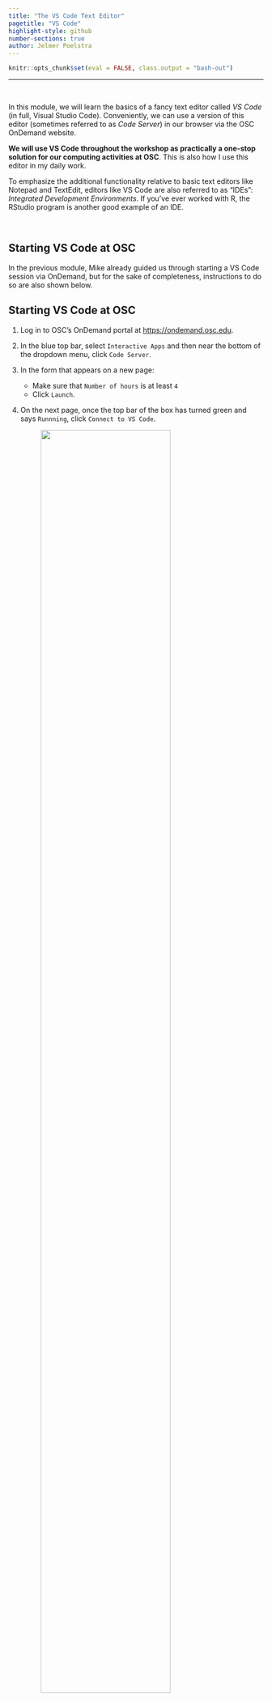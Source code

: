 ```yaml
---
title: "The VS Code Text Editor"
pagetitle: "VS Code"
highlight-style: github
number-sections: true
author: Jelmer Poelstra
---
```


```r
knitr::opts_chunk$set(eval = FALSE, class.output = "bash-out")
```

-----

<br>

In this module, we will learn the basics of a fancy text editor called
_VS Code_ (in full, Visual Studio Code).
Conveniently, we can use a version of this editor
(sometimes referred to as _Code Server_)
in our browser via the OSC OnDemand
website.

**We will use VS Code throughout the workshop as practically a one-stop**
**solution for our computing activities at OSC**.
This is also how I use this editor in my daily work.

To emphasize the additional functionality relative to basic text editors
like Notepad and TextEdit,
editors like VS Code are also referred to as "IDEs":
_Integrated Development Environments_.
If you've ever worked with R,
the RStudio program is another good example of an IDE.

<br>

## Starting VS Code at OSC

In the previous module,
Mike already guided us through starting a VS Code session via OnDemand,
but for the sake of completeness, instructions to do so are also shown below. 

:::{.callout-note collapse="true"}
## Starting VS Code at OSC
1. Log in to OSC's OnDemand portal at <https://ondemand.osc.edu>.
2. In the blue top bar, select `Interactive Apps`
   and then near the bottom of the dropdown menu, click `Code Server`.
3. In the form that appears on a new page:
   - Make sure that `Number of hours` is at least `4`
   - Click `Launch`.
4. On the next page, once the top bar of the box has turned green
   and says `Runnning`, click `Connect to VS Code`.
   
   <figure>
   <p align="center">
   <img src=img/osc-code-launch_ed.png width="80%">
   </p>
   </figure>
:::

<br>

## Getting started with VS Code

<p align="left">
<img src=img/vscode-welcome_ed.png width="80%">
</p>
   
### Side bars

The **Activity Bar** (narrow side bar) on the far left has:

- A &nbsp; {{< fa bars >}} &nbsp; ("hamburger menu" icon) in the top,
  which has most of the standard menu items that you often find in
  a top bar, like `File`.

- A &nbsp; {{< fa cog >}} &nbsp; (cog wheel icon) in the bottom,
  through which you can mainly access _settings_.
  
- A bunch of icons in the middle that serve to switch between
  different options for the **(wide) Side Bar**,
  which can show one of the following:

  - **_Explorer_**: File browser (and, e.g., an outline for the active file)
  - **_Search_**: To search recursively across all files in the active folder
  - _Source Control_: To work with version control systems like `Git`
    (not used in this workshop)
  - _Run and Debug_: For debugging your code (not used in this workshop)
  - **_Extensions_**: To install extensions (we'll install one later)

### Editor pane and `Welcome` document

The main part of the VS Code is the _editor pane_.
Whenever you open VS Code,
a tab with a `Welcome` document is automatically opened.
This provides some help for beginners, but also, for example,
a handy overview of recently opened folders.

We can also use the `Welcome` document to open a new text file by clicking
`New file` below `Start` (alternatively, click
&nbsp; {{< fa bars >}} &nbsp; => &nbsp; `File` &nbsp; => &nbsp; `New File`),
which open as a second "tab" in the editor pane.
We'll work with our own text files (scripts) starting tomorrow.

:::{.callout-tip}
## Re-open the `Welcome` document

If you've closed the `Welcome` document but want it back, click
&nbsp; {{< fa bars >}} &nbsp; => &nbsp; `Help` &nbsp; => &nbsp; `Welcome`.    

:::

### Terminal (with a Unix shell)

{{< fa user-edit >}} By default, no terminal is open in VS Code --
open one by clicking
&nbsp; {{< fa bars >}} &nbsp; => `Terminal` => `New Terminal`.

In the terminal, the prompt says `Singularity>`.
This is because in OSC OnDemand, VS Code runs inside a Singularity container
(for our purposes, it is not important what that means, exactly).

{{< fa user-edit >}} Break out of the Singularity shell to get a regular
Bash Unix shell:
**type `bash` and press <kbd>Enter</kbd>**.

In the next module, Mike will teach us how to use the Unix shell.

<p align="center">
<img src=img/vscode-terminal-editor_ed.png width="90%">
</p>

<br>

## A folder as a starting point  

Conveniently, VS Code takes a specific folder (directory) as a 
**starting point in all parts of the program**:

- In the file explorer in the side bar
- In the terminal
- When saving files in the editor pane.

By default, VS Code via OnDemand will **open your Home directory**.
But in this workshop,
we'll work within the scratch directory for the `PAS2250` project,
to which you have all been added, which is `/fs/ess/scratch/PAS2250`.

{{< fa user-edit >}} Let's open that folder.
Click `Open folder...` in the `Welcome` tab
(or &nbsp; {{< fa bars >}} &nbsp; => &nbsp; `File` &nbsp; => &nbsp; `Open Folder`).

You'll notice that the program completely reloads. 

:::{.callout-tip}
## Taking off where you were

Additionally, when you reopen a folder later,
VS Code will to some extent resume where you were before!

It will reopen any files you had open, and if you had an active terminal,
it will re-open a terminal.
This is very convenient, especially when you start working on multiple projects
(different folders) in VS Code and frequently switch between those.

:::

<br>

## Some VS Code tips and tricks

### Making use of your screen's real estate

Since we are using VS Code inside a browser window,
we are unfortunately losing some screen space.
Make sure to maximize the browser window and if you have a bookmarks bar,
try to hide it
(for Chrome: <kbd>Ctrl</kbd>/<kbd>⌘</kbd>+<kbd>Shift</kbd>+<kbd>B</kbd>).

You may also opt to hide the side bars using the 
{{< fa bars >}} &nbsp; => &nbsp; `View` &nbsp; => &nbsp; `Appearance` menu
(or <kbd>Ctrl</kbd>/<kbd>⌘</kbd>+<kbd>B</kbd> for the (wide) Side Bar).

### Resizing panes

You can resize panes (the terminal, editor, and side bar) by hovering
your cursor over the borders and then dragging it. 
  
### The Command Palette / Color themes

To access all the menu options that are available in VS Code,
the so-called "Command Palette" can be handy,
especially if you know what you are looking for.

To access the Command Palette, click
&nbsp; <i class="fa fa-cog"></i> &nbsp; and then `Command Palette`
(or press <kbd>F1</kbd> or
<kbd>Ctrl</kbd>/<kbd>⌘</kbd>+<kbd>Shift</kbd>+<kbd>P</kbd>).

:::{.exercise}
#### On Your Own: Try a few color themes {-}

Open the Command Palette and start typing "color theme",
and you'll see the relevant option pop up.

Then, try out a few themes and see what you like!

(You can also access the Color Themes option via
&nbsp; <i class="fa fa-cog"></i> &nbsp; => `Color Theme`.)

:::{.callout-tip collapse="true"}
## "Solution" (click here)
"*Quiet Light*" is the best one {{< iconify twemoji winking-face >}}
:::

:::

<br>
<br>

-----

-----

## Addendum: keyboard shortcuts {-}

Working with keyboard shortcuts (also called "keybindings")
for common operations can be a lot faster than using your mouse.
Below are some useful ones for VS Code
(for Mac, replace <kbd>Ctrl</kbd> with <kbd>⌘</kbd>).

:::{.callout-note}
## Keyboard shortcut cheatsheet

For a single-page PDF overview of keyboard shortcuts for your operating system:
&nbsp; {{< fa bars >}} &nbsp; => &nbsp; `Help` &nbsp; =>
&nbsp; `Keyboard Shortcut Reference`.
(Or for direct links to these PDFs:
[Windows](https://code.visualstudio.com/shortcuts/keyboard-shortcuts-windows.pdf) /
[Mac](https://code.visualstudio.com/shortcuts/keyboard-shortcuts-macos.pdf) /
[Linux](https://code.visualstudio.com/shortcuts/keyboard-shortcuts-linux.pdf).)

:::

- *Open a terminal*: <kbd>Ctrl</kbd>+<kbd>\`</kbd> or
  <kbd>Ctrl</kbd>+<kbd>Shift</kbd>+<kbd>C</kbd>.

- *Toggle between the terminal and the editor pane*:
  <kbd>Ctrl</kbd>+<kbd>`</kbd> and <kbd>Ctrl</kbd>+<kbd>1</kbd>.

- *Toggle the (wide) Side Bar*: <kbd>Ctrl</kbd>+<kbd>B</kbd> 

- *Line actions*:
  
  - <kbd>Ctrl</kbd>+<kbd>X</kbd> / <kbd>C</kbd> will **cut/copy the entire line**
    where the cursor is, when nothing is selected (!)
  
  - <kbd>Ctrl</kbd>+<kbd>Shift</kbd>+<kbd>K</kbd> will **delete a line**

  - <kbd>Alt</kbd>+<kbd>⬆</kbd>/<kbd>⬇</kbd> will **move lines** up or down.

- *Multiple cursors*: Press & hold <kbd>Ctrl</kbd>+<kbd>Shift</kbd>,
  then <kbd>⬆</kbd>/<kbd>⬇</kbd> arrows to add cursors upwards or downwards.

- *Toggle line comment* ("comment out" code, and removing those comment signs):
  <kbd>Ctrl</kbd>+<kbd>/</kbd>

- *Split the editor window vertically*: <kbd>Ctrl</kbd>+<kbd>\\</kbd>
  (See also the options in
   &nbsp; {{< fa bars >}} &nbsp; `View` => `Editor Layout`)

:::{.callout-warning}
## Browser interference

Unfortunately, some VS Code _and_ terminal keyboard shortcuts don't work
in this setting where we are using VS Code _inside_ a browser,
because existing browser keyboard shortcuts take precedence.

If you end up using VS Code a lot in your work,
it is therefore worth switching to your own installation of the program
(see [At-home bonus: local installation](#at-home-bonus-local-installation))

:::

<br>

## At-home bonus: local installation {-}

Another nice feature of VS Code is that it is freely available for all operating
systems (and even though it is made by Microsoft, it is also open source).

Therefore, if you like the program, you can also install it on your own computer
and do your local text editing / script writing in the same environment at OSC
(it is also easy to install on OSU-managed computers,
because it is available in the Self Service software installer).

Even better, the program can be "tunneled into" OSC,
so that your working directory for the entire program can be at OSC
rather than on your local computer.
This gives the same experience as using VS Code through OSC OnDemand,
except that you're not working witin a browser window,
which has some advantages
(also: no need to fill out a form, or to break out of the Singularity shell).

To install VS Code on your own machine, follow these instructions:
[Windows](https://code.visualstudio.com/docs/setup/windows) / 
[Mac](https://code.visualstudio.com/docs/setup/mac) / 
[Linux](https://code.visualstudio.com/docs/setup/linux).

To SSH-tunnel VS Code into OSC, see
[these instructions](https://mcic-osu.github.io/pracs-sp21/w06_UA_ssh.html#set-up-your-local-vs-code-to-ssh-tunnel-into-osc)
(they are a bit rudimentary, ask Jelmer if you get stuck).
